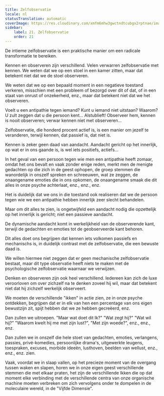 ```yaml
---
title: Zelfobservatie
locale: nl
statusTranslation: automatic
coverImage: https://res.cloudinary.com/xmfm6mhw3gwctndtcubgx2rptnae/image/upload/v1740468922/small_cover_tratado_de_psicologia_revolucionaria_a4c0dca4e0.webp
sidebar:
    label: 21. Zelfobservatie
    order: 21
---
```

De intieme zelfobservatie is een praktische manier om een radicale transformatie te bereiken.

Kennen en observeren zijn verschillend. Velen verwarren zelfobservatie met kennen. We weten dat we op een stoel in een kamer zitten, maar dat betekent niet dat we de stoel observeren.

We weten dat we op een bepaald moment in een negatieve toestand verkeren, misschien met een probleem of bezorgd over dit of dat, of in een staat van onrust of onzekerheid, enz., maar dat betekent niet dat we het observeren.

Voelt u een antipathie tegen iemand? Kunt u iemand niet uitstaan? Waarom? U zult zeggen dat u die persoon kent... Alstublieft! Observeer hem, kennen is nooit observeren; verwar kennen niet met observeren...

Zelfobservatie, die honderd procent actief is, is een manier om jezelf te veranderen, terwijl kennen, dat passief is, dat niet is.

Kennen is zeker geen daad van aandacht. Aandacht gericht op het innerlijk, op wat er in ons gaande is, is wel iets positiefs, actiefs...

In het geval van een persoon tegen wie men een antipathie heeft zomaar, omdat het ons bevalt en vaak zonder enige reden, merkt men de menigte gedachten op die zich in de geest ophopen, de groep stemmen die wanordelijk in onszelf spreken en schreeuwen, wat ze zeggen, de onaangename emoties die in ons opkomen, de onaangename smaak die dit alles in onze psyche achterlaat, enz., enz., enz.

Het is duidelijk dat we ons in die toestand ook realiseren dat we de persoon tegen wie we een antipathie hebben innerlijk zeer slecht behandelen.

Maar om dit alles te zien, is ongetwijfeld een aandacht nodig die opzettelijk op het innerlijk is gericht; niet een passieve aandacht.

De dynamische aandacht komt in werkelijkheid van de observerende kant, terwijl de gedachten en emoties tot de geobserveerde kant behoren.

Dit alles doet ons begrijpen dat kennen iets volkomen passiefs en mechanischs is, in duidelijk contrast met de zelfobservatie, die een bewuste daad is.

We willen hiermee niet zeggen dat er geen mechanische zelfobservatie bestaat, maar dit type observatie heeft niets te maken met de psychologische zelfobservatie waarnaar we verwijzen.

Denken en observeren zijn ook heel verschillend. Iedereen kan zich de luxe veroorloven om over zichzelf na te denken zoveel hij wil, maar dat betekent niet dat hij zichzelf werkelijk observeert.

We moeten de verschillende "ikken" in actie zien, ze in onze psyche ontdekken, begrijpen dat er in elk van hen een percentage van ons eigen bewustzijn zit, spijt hebben dat we ze hebben gecreëerd, enz.

Dan zullen we uitroepen. "Maar wat doet dit Ik?" "Wat zegt hij?" "Wat wil hij?" "Waarom kwelt hij me met zijn lust?", "Met zijn woede?", enz., enz., enz.

Dan zullen we in onszelf die hele stoet van gedachten, emoties, verlangens, passies, privé-komedies, persoonlijke drama's, uitgewerkte leugens, toespraken, excuses, morbide ideeën, lusthoven, beelden van wellust, enz., enz., enz. zien.

Vaak, voordat we in slaap vallen, op het precieze moment van de overgang tussen waken en slapen, horen we in onze eigen geest verschillende stemmen die met elkaar praten, het zijn de verschillende Ikken die op dat moment elke verbinding met de verschillende centra van onze organische machine moeten verbreken om zich vervolgens onder te dompelen in de moleculaire wereld, in de "Vijfde Dimensie".


